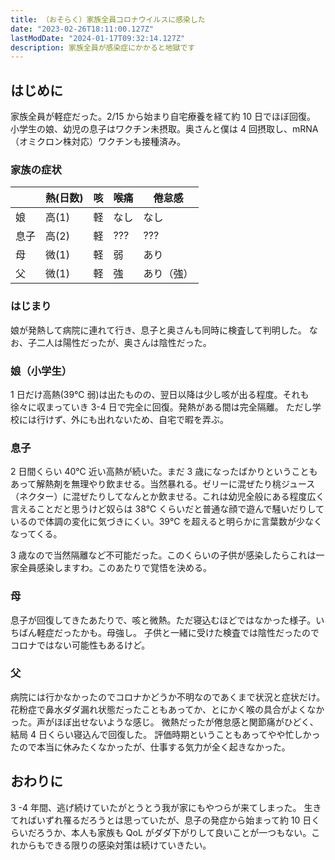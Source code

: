 ```yaml
---
title: （おそらく）家族全員コロナウイルスに感染した
date: "2023-02-26T18:11:00.127Z"
lastModDate: "2024-01-17T09:32:14.127Z"
description: 家族全員が感染症にかかると地獄です
---
```


## はじめに

家族全員が軽症だった。2/15 から始まり自宅療養を経て約 10 日でほぼ回復。
小学生の娘、幼児の息子はワクチン未摂取。奥さんと僕は 4 回摂取し、mRNA（オミクロン株対応）ワクチンも接種済み。

### 家族の症状

|      | 熱(日数) | 咳  | 喉痛 | 倦怠感     |
| ---- | -------- | --- | ---- | ---------- |
| 娘   | 高(1)    | 軽  | なし | なし       |
| 息子 | 高(2)    | 軽  | ???  | ???        |
| 母   | 微(1)    | 軽  | 弱   | あり       |
| 父   | 微(1)    | 軽  | 強   | あり（強） |

### はじまり

娘が発熱して病院に連れて行き、息子と奥さんも同時に検査して判明した。
なお、子二人は陽性だったが、奥さんは陰性だった。

### 娘（小学生）

1 日だけ高熱(39℃ 弱)は出たものの、翌日以降は少し咳が出る程度。それも徐々に収まっていき 3-4 日で完全に回復。発熱がある間は完全隔離。
ただし学校には行けず、外にも出れないため、自宅で暇を弄ぶ。

### 息子

2 日間くらい 40℃ 近い高熱が続いた。まだ 3 歳になったばかりということもあって解熱剤を無理やり飲ませる。当然暴れる。ゼリーに混ぜたり桃ジュース（ネクター）に混ぜたりしてなんとか飲ませる。これは幼児全般にある程度広く言えることだと思うけど奴らは 38℃ くらいだと普通な顔で遊んで騒いだりしているので体調の変化に気づきにくい。39℃ を超えると明らかに言葉数が少なくなってくる。

3 歳なので当然隔離など不可能だった。このくらいの子供が感染したらこれは一家全員感染しますわ。このあたりで覚悟を決める。

### 母

息子が回復してきたあたりで、咳と微熱。ただ寝込むほどではなかった様子。いちばん軽症だったかも。母強し。
子供と一緒に受けた検査では陰性だったのでコロナではない可能性もあるけど。

### 父

病院には行かなかったのでコロナかどうか不明なのであくまで状況と症状だけ。
花粉症で鼻水ダダ漏れ状態だったこともあってか、とにかく喉の具合がよくなかった。声がほぼ出せないような感じ。
微熱だったが倦怠感と関節痛がひどく、結局 4 日くらい寝込んで回復した。
評価時期ということもあってやや忙しかったので本当に休みたくなかったが、仕事する気力が全く起きなかった。

## おわりに

3 -4 年間、逃げ続けていたがとうとう我が家にもやつらが来てしまった。
生きてればいずれ罹るだろうとは思っていたが、息子の発症から始まって約 10 日くらいだろうか、本人も家族も QoL がダダ下がりして良いことが一つもない。これからもできる限りの感染対策は続けていきたい。
